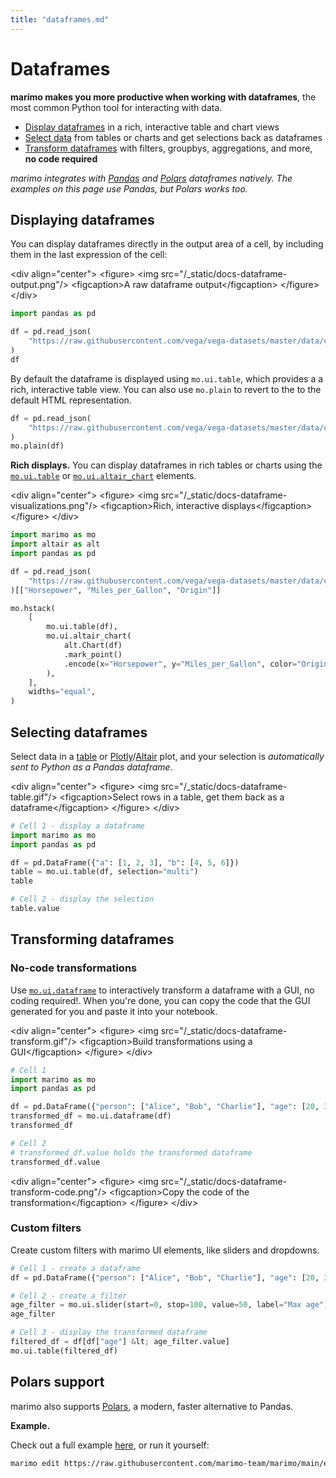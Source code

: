 ```yaml
---
title: "dataframes.md"
---
```


# Dataframes

**marimo makes you more productive when working with dataframes**, the most
common Python tool for interacting with data.

- [Display dataframes](#displaying-dataframes) in a rich, interactive table and chart views
- [Select data](#selecting-dataframes) from tables or charts and get selections back as dataframes
- [Transform dataframes](#transforming-dataframes) with filters, groupbys,
  aggregations, and more, **no code required**

_marimo integrates with [Pandas](https://pandas.pydata.org/) and
[Polars](https://pola.rs) dataframes natively. The examples on this page
use Pandas, but Polars works too._

## Displaying dataframes

You can display dataframes directly in the output area of a cell, by including
them in the last expression of the cell:

&lt;div align="center"&gt;
&lt;figure&gt;
&lt;img src="/_static/docs-dataframe-output.png"/&gt;
&lt;figcaption&gt;A raw dataframe output&lt;/figcaption&gt;
&lt;/figure&gt;
&lt;/div&gt;

```python
import pandas as pd

df = pd.read_json(
    "https://raw.githubusercontent.com/vega/vega-datasets/master/data/cars.json"
)
df
```

By default the dataframe is displayed using `mo.ui.table`, which provides a
a rich, interactive table view. You can also use `mo.plain` to revert to the
to the default HTML representation.

```python
df = pd.read_json(
    "https://raw.githubusercontent.com/vega/vega-datasets/master/data/cars.json"
)
mo.plain(df)
```

**Rich displays.**
You can display dataframes in rich tables or charts using the
[`mo.ui.table`](/api/inputs/table/) or [`mo.ui.altair_chart`](/api/plotting/)
elements.

&lt;div align="center"&gt;
&lt;figure&gt;
&lt;img src="/_static/docs-dataframe-visualizations.png"/&gt;
&lt;figcaption&gt;Rich, interactive displays&lt;/figcaption&gt;
&lt;/figure&gt;
&lt;/div&gt;

```python
import marimo as mo
import altair as alt
import pandas as pd

df = pd.read_json(
    "https://raw.githubusercontent.com/vega/vega-datasets/master/data/cars.json"
)[["Horsepower", "Miles_per_Gallon", "Origin"]]

mo.hstack(
    [
        mo.ui.table(df),
        mo.ui.altair_chart(
            alt.Chart(df)
            .mark_point()
            .encode(x="Horsepower", y="Miles_per_Gallon", color="Origin")
        ),
    ],
    widths="equal",
)
```

## Selecting dataframes

Select data in a [table](#marimo.ui.table) or [Plotly](#marimo.ui.plotly)/[Altair](#marimo.ui.altair_chart) plot,
and your selection is _automatically sent to Python as a Pandas dataframe_.

&lt;div align="center"&gt;
&lt;figure&gt;
&lt;img src="/_static/docs-dataframe-table.gif"/&gt;
&lt;figcaption&gt;Select rows in a table, get them back as a dataframe&lt;/figcaption&gt;
&lt;/figure&gt;
&lt;/div&gt;

```python
# Cell 1 - display a dataframe
import marimo as mo
import pandas as pd

df = pd.DataFrame({"a": [1, 2, 3], "b": [4, 5, 6]})
table = mo.ui.table(df, selection="multi")
table
```

```python
# Cell 2 - display the selection
table.value
```

## Transforming dataframes

### No-code transformations

Use [`mo.ui.dataframe`](/api/inputs/dataframe/) to interactively
transform a dataframe with a GUI, no coding required!. When you're done, you
can copy the code that the GUI generated for you and paste it into your
notebook.

&lt;div align="center"&gt;
&lt;figure&gt;
&lt;img src="/_static/docs-dataframe-transform.gif"/&gt;
&lt;figcaption&gt;Build transformations using a GUI&lt;/figcaption&gt;
&lt;/figure&gt;
&lt;/div&gt;

```python
# Cell 1
import marimo as mo
import pandas as pd

df = pd.DataFrame({"person": ["Alice", "Bob", "Charlie"], "age": [20, 30, 40]})
transformed_df = mo.ui.dataframe(df)
transformed_df
```

```python
# Cell 2
# transformed_df.value holds the transformed dataframe
transformed_df.value
```

&lt;div align="center"&gt;
&lt;figure&gt;
&lt;img src="/_static/docs-dataframe-transform-code.png"/&gt;
&lt;figcaption&gt;Copy the code of the transformation&lt;/figcaption&gt;
&lt;/figure&gt;
&lt;/div&gt;

### Custom filters

Create custom filters with marimo UI elements, like sliders and dropdowns.

```python
# Cell 1 - create a dataframe
df = pd.DataFrame({"person": ["Alice", "Bob", "Charlie"], "age": [20, 30, 40]})
```

```python
# Cell 2 - create a filter
age_filter = mo.ui.slider(start=0, stop=100, value=50, label="Max age")
age_filter
```

```python
# Cell 3 - display the transformed dataframe
filtered_df = df[df["age"] &lt; age_filter.value]
mo.ui.table(filtered_df)
```

## Polars support

marimo also supports [Polars](https://pola.rs/), a
modern, faster alternative to Pandas.

**Example.**

Check out a full example [here](https://github.com/marimo-team/marimo/blob/main/examples/third_party/polars_example.py),
or run it yourself:

```bash
marimo edit https://raw.githubusercontent.com/marimo-team/marimo/main/examples/third_party/polars_example.py
```
